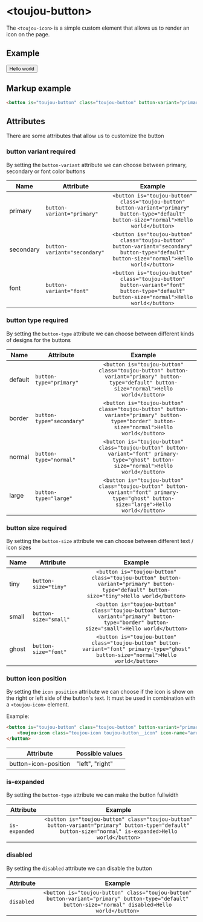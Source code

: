 # &lt;toujou-button&gt;
The `<toujou-icon>` is a simple custom element that allows us to render an icon on the page.


## Example
<button is="toujou-button" class="toujou-button" button-variant="primary" button-type="default" button-size="normal">Hello world</button>


## Markup example
```html
<button is="toujou-button" class="toujou-button" button-variant="primary" button-type="default" button-size="normal">Hello world</button>
```

## Attributes
There are some attributes that allow us to customize the button


### button variant <toujou-chip class="toujou-chip" chip-bg-color="warning">required</toujou-chip>
By setting the `button-variant` attribute we can choose between primary, secondary or font color buttons

| Name | Attribute | Example |
|---|---|:---:|
| primary | `button-variant="primary"`  | `<button is="toujou-button" class="toujou-button" button-variant="primary" button-type="default" button-size="normal">Hello world</button>` |
| secondary | `button-variant="secondary"`  | `<button is="toujou-button" class="toujou-button" button-variant="secondary" button-type="default" button-size="normal">Hello world</button>` |
| font | `button-variant="font"`  | `<button is="toujou-button" class="toujou-button" button-variant="font" button-type="default" button-size="normal">Hello world</button>` |


### button type <toujou-chip class="toujou-chip" chip-bg-color="warning">required</toujou-chip>
By setting the `button-type` attribute we can choose between different kinds of designs for the buttons

| Name | Attribute | Example |
|---|---|:---:|
| default | `button-type="primary"`  | `<button is="toujou-button" class="toujou-button" button-variant="primary" button-type="default" button-size="normal">Hello world</button>` |
| border | `button-type="secondary"`  | `<button is="toujou-button" class="toujou-button" button-variant="primary" button-type="border" button-size="normal">Hello world</button>` |
| normal | `button-type="normal"`  | `<button is="toujou-button" class="toujou-button" button-variant="font" primary-type="ghost" button-size="normal">Hello world</button>` |
| large | `button-type="large"`  | `<button is="toujou-button" class="toujou-button" button-variant="font" primary-type="ghost" button-size="large">Hello world</button>` |


### button size <toujou-chip class="toujou-chip" chip-bg-color="warning">required</toujou-chip>
By setting the `button-size` attribute we can choose between different text / icon sizes

| Name | Attribute | Example |
|---|---|:---:|
| tiny | `button-size="tiny"`  | `<button is="toujou-button" class="toujou-button" button-variant="primary" button-type="default" button-size="tiny">Hello world</button>` |
| small | `button-size="small"`  | `<button is="toujou-button" class="toujou-button" button-variant="primary" button-type="border" button-size="small">Hello world</button>` |
| ghost | `button-size="font"`  | `<button is="toujou-button" class="toujou-button" button-variant="font" primary-type="ghost" button-size="normal">Hello world</button>` |


### button icon position
By setting the `icon position` attribute we can choose if the icon is show on the right or left side of the button's text. It must be used in combination with a `<toujou-icon>` element.

Example:
```html
<button is="toujou-button" class="toujou-button" button-variant="primary" button-type="default" button-size="normal" button-icon-position="left">
    <toujou-icon class="toujou-icon toujou-button__icon" icon-name="arrow-right"></toujou-icon> Hello world
</button>
```

| Attribute | Possible values |
|---|-----------------|
| button-icon-position | "left", "right" |


### is-expanded
By setting the `button-type` attribute we can make the button fullwidth

| Attribute | Example |
|--|:---:|
| `is-expanded`  | `<button is="toujou-button" class="toujou-button" button-variant="primary" button-type="default" button-size="normal" is-expanded>Hello world</button>` |


### disabled
By setting the `disabled` attribute we can disable the button

| Attribute | Example |
|--|:---:|
| `disabled`  | `<button is="toujou-button" class="toujou-button" button-variant="primary" button-type="default" button-size="normal" disabled>Hello world</button>` |
